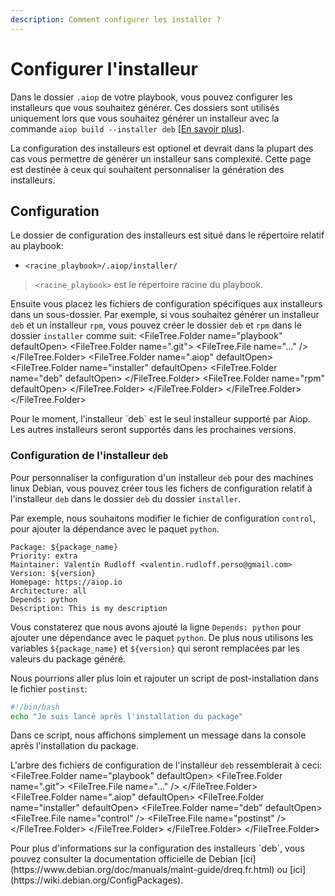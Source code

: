 ```yaml
---
description: Comment configurer les installer ?
---
```


# Configurer l'installeur

Dans le dossier `.aiop` de votre playbook, vous pouvez configurer les installeurs que vous souhaitez générer. Ces dossiers sont utilisés uniquement lors que vous souhaitez générer un installeur avec la commande `aiop build --installer deb` [[En savoir plus](/docs/cli/build#commande-build_installer)].

<Callout type="info" emoji="ℹ️">
  La configuration des installeurs est optionel et devrait dans la plupart des cas vous permettre de générer un installeur sans complexité. Cette page est destinée à ceux qui souhaitent personnaliser la génération des installeurs.
</Callout>

## Configuration

Le dossier de configuration des installeurs est situé dans le répertoire relatif au playbook:
- `<racine_playbook>/.aiop/installer/`

> `<racine_playbook>` est le répertoire racine du playbook.

Ensuite vous placez les fichiers de configuration spécifiques aux installeurs dans un sous-dossier. Par exemple, si vous souhaitez générer un installeur `deb` et un installeur `rpm`, vous pouvez créer le dossier `deb` et `rpm` dans le dossier `installer` comme suit:
<FileTree>
  <FileTree.Folder name="playbook" defaultOpen>
    <FileTree.Folder name=".git">
        <FileTree.File name="..." />
    </FileTree.Folder>
    <FileTree.Folder name=".aiop" defaultOpen>
      <FileTree.Folder name="installer" defaultOpen>
        <FileTree.Folder name="deb" defaultOpen>
        </FileTree.Folder>
        <FileTree.Folder name="rpm" defaultOpen>
        </FileTree.Folder>
      </FileTree.Folder>
    </FileTree.Folder>
  </FileTree.Folder>
</FileTree>

<Callout type="info" emoji="ℹ️">
  Pour le moment, l'installeur `deb` est le seul installeur supporté par Aiop. Les autres installeurs seront supportés dans les prochaines versions.
</Callout>

### Configuration de l'installeur `deb`

Pour personnaliser la configuration d'un installeur `deb` pour des machines linux Debian, vous pouvez créer tous les fichers de configuration relatif à l'installeur `deb` dans le dossier `deb` du dossier `installer`.

Par exemple, nous souhaitons modifier le fichier de configuration `control`, pour ajouter la dépendance avec le paquet `python`.

```ansi filename=".aiop/installer/deb/control"
Package: ${package_name}
Priority: extra
Maintainer: Valentin Rudloff <valentin.rudloff.perso@gmail.com>
Version: ${version}
Homepage: https://aiop.io
Architecture: all
Depends: python
Description: This is my description
```

Vous constaterez que nous avons ajouté la ligne `Depends: python` pour ajouter une dépendance avec le paquet `python`. De plus nous utilisons les variables `${package_name}` et `${version}` qui seront remplacées par les valeurs du package généré.

Nous pourrions aller plus loin et rajouter un script de post-installation dans le fichier `postinst`:

```bash filename=".aiop/installer/deb/postinst"
#!/bin/bash
echo "Je suis lancé après l'installation du package"
```

Dans ce script, nous affichons simplement un message dans la console après l'installation du package.

L'arbre des fichiers de configuration de l'installeur `deb` ressemblerait à ceci:
<FileTree>
  <FileTree.Folder name="playbook" defaultOpen>
    <FileTree.Folder name=".git">
        <FileTree.File name="..." />
    </FileTree.Folder>
    <FileTree.Folder name=".aiop" defaultOpen>
      <FileTree.Folder name="installer" defaultOpen>
        <FileTree.Folder name="deb" defaultOpen>
          <FileTree.File name="control" />
          <FileTree.File name="postinst" />
        </FileTree.Folder>
      </FileTree.Folder>
    </FileTree.Folder>
  </FileTree.Folder>
</FileTree>

<Callout type="info" emoji="ℹ️">
  Pour plus d'informations sur la configuration des installeurs `deb`, vous pouvez consulter la documentation officielle de Debian [ici](https://www.debian.org/doc/manuals/maint-guide/dreq.fr.html) ou [ici](https://wiki.debian.org/ConfigPackages).
</Callout>
